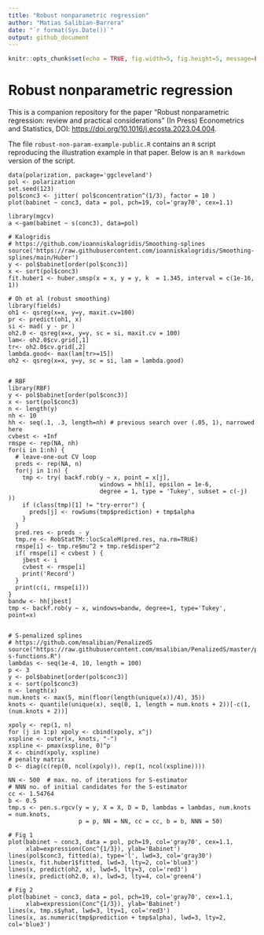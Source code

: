 ```yaml
---
title: "Robust nonparametric regression"
author: "Matias Salibian-Barrera"
date: "`r format(Sys.Date())`"
output: github_document
---
```


```r
knitr::opts_chunk$set(echo = TRUE, fig.width=5, fig.height=5, message=FALSE, warning=FALSE)
```

# Robust nonparametric regression

This is a companion repository for the paper "Robust nonparametric regression: review and practical
considerations" (In Press) Econometrics and Statistics, DOI: [https://doi.org/10.1016/j.ecosta.2023.04.004](https://doi.org/10.1016/j.ecosta.2023.04.004).

The file `robust-non-param-example-public.R` contains an `R` script reproducing the illustration example in that paper. Below is an `R markdown` version of the script. 

```
data(polarization, package='ggcleveland')
pol <- polarization
set.seed(123)
pol$conc3 <- jitter( pol$concentration^(1/3), factor = 10 )
plot(babinet ~ conc3, data = pol, pch=19, col='gray70', cex=1.1)

library(mgcv)
a <-gam(babinet ~ s(conc3), data=pol) 

# Kalogridis
# https://github.com/ioanniskalogridis/Smoothing-splines
source('https://raw.githubusercontent.com/ioanniskalogridis/Smoothing-splines/main/Huber')
y <- pol$babinet[order(pol$conc3)]
x <- sort(pol$conc3)
fit.huber1 <- huber.smsp(x = x, y = y, k  = 1.345, interval = c(1e-16, 1)) 

# Oh et al (robust smoothing)
library(fields)
oh1 <- qsreg(x=x, y=y, maxit.cv=100) 
pr <- predict(oh1, x)
si <- mad( y - pr )
oh2.0 <- qsreg(x=x, y=y, sc = si, maxit.cv = 100) 
lam<- oh2.0$cv.grid[,1]
tr<- oh2.0$cv.grid[,2]
lambda.good<- max(lam[tr>=15])
oh2 <- qsreg(x=x, y=y, sc = si, lam = lambda.good) 


# RBF
library(RBF)
y <- pol$babinet[order(pol$conc3)]
x <- sort(pol$conc3)
n <- length(y)
nh <- 10
hh <- seq(.1, .3, length=nh) # previous search over (.05, 1), narrowed here
cvbest <- +Inf
rmspe <- rep(NA, nh)
for(i in 1:nh) {
  # leave-one-out CV loop
  preds <- rep(NA, n)
  for(j in 1:n) {
    tmp <- try( backf.rob(y ~ x, point = x[j],
                          windows = hh[i], epsilon = 1e-6,
                          degree = 1, type = 'Tukey', subset = c(-j) ))
    if (class(tmp)[1] != "try-error") {
      preds[j] <- rowSums(tmp$prediction) + tmp$alpha
    }
  }
  pred.res <- preds - y
  tmp.re <- RobStatTM::locScaleM(pred.res, na.rm=TRUE)
  rmspe[i] <- tmp.re$mu^2 + tmp.re$disper^2
  if( rmspe[i] < cvbest ) {
    jbest <- i
    cvbest <- rmspe[i]
    print('Record')
  }
  print(c(i, rmspe[i]))
}
bandw <- hh[jbest]
tmp <- backf.rob(y ~ x, windows=bandw, degree=1, type='Tukey', point=x)


# S-penalized splines
# https://github.com/msalibian/PenalizedS
source("https://raw.githubusercontent.com/msalibian/PenalizedS/master/pen-s-functions.R")
lambdas <- seq(1e-4, 10, length = 100) 
p <- 3
y <- pol$babinet[order(pol$conc3)]
x <- sort(pol$conc3)
n <- length(x)
num.knots <- max(5, min(floor(length(unique(x))/4), 35))
knots <- quantile(unique(x), seq(0, 1, length = num.knots + 2))[-c(1, (num.knots + 2))]

xpoly <- rep(1, n)
for (j in 1:p) xpoly <- cbind(xpoly, x^j)
xspline <- outer(x, knots, "-")
xspline <- pmax(xspline, 0)^p
X <- cbind(xpoly, xspline)
# penalty matrix
D <- diag(c(rep(0, ncol(xpoly)), rep(1, ncol(xspline))))

NN <- 500  # max. no. of iterations for S-estimator
# NNN no. of initial candidates for the S-estimator
cc <- 1.54764
b <- 0.5
tmp.s <- pen.s.rgcv(y = y, X = X, D = D, lambdas = lambdas, num.knots = num.knots, 
                    p = p, NN = NN, cc = cc, b = b, NNN = 50)

# Fig 1
plot(babinet ~ conc3, data = pol, pch=19, col='gray70', cex=1.1, 
     xlab=expression(Conc^{1/3}), ylab='Babinet')
lines(pol$conc3, fitted(a), type='l', lwd=3, col='gray30')
lines(x, fit.huber1$fitted, lwd=3, lty=2, col='blue3')
lines(x, predict(oh2, x), lwd=5, lty=3, col='red3')
lines(x, predict(oh2.0, x), lwd=3, lty=4, col='green4')

# Fig 2
plot(babinet ~ conc3, data = pol, pch=19, col='gray70', cex=1.1, 
     xlab=expression(Conc^{1/3}), ylab='Babinet')
lines(x, tmp.s$yhat, lwd=3, lty=1, col='red3')
lines(x, as.numeric(tmp$prediction + tmp$alpha), lwd=3, lty=2, col='blue3')
```
